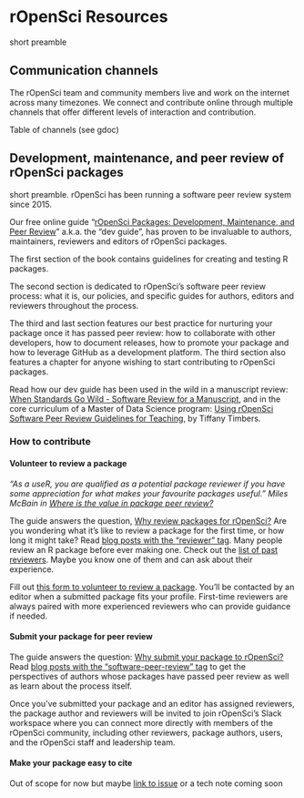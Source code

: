 # rOpenSci Resources {#resources}

short preamble

## Communication channels {#channels}
The rOpenSci team and community members live and work on the internet across many timezones. We connect and contribute online through multiple channels that offer different levels of interaction and contribution.

Table of channels (see gdoc)



## Development, maintenance, and peer review of rOpenSci packages {#devguide}

short preamble. rOpenSci has been running a software peer review system since 2015. 

Our free online guide “[rOpenSci Packages: Development, Maintenance, and Peer Review](https://devguide.ropensci.org/)” a.k.a. the “dev guide”, has proven to be invaluable to authors, maintainers, reviewers and editors of rOpenSci packages. 

The first section of the book contains guidelines for creating and testing R packages.

The second section is dedicated to rOpenSci’s software peer review process: what it is, our policies, and specific guides for authors, editors and reviewers throughout the process.

The third and last section features our best practice for nurturing your package once it has passed peer review: how to collaborate with other developers, how to document releases, how to promote your package and how to leverage GitHub as a development platform. The third section also features a chapter for anyone wishing to start contributing to rOpenSci packages.

Read how our dev guide has been used in the wild in a manuscript review: [When Standards Go Wild - Software Review for a Manuscript](https://ropensci.org/blog/2019/04/18/wild-standards/), and in the core curriculum of a Master of Data Science program: [Using rOpenSci Software Peer Review Guidelines for Teaching](https://ropensci.org/blog/2019/08/27/software-peer-review-guidelines-for-teaching/), by Tiffany Timbers.


### How to contribute {#contribute-devguide}

#### Volunteer to review a package {#review}

_“As a useR, you are qualified as a potential package reviewer if you have some appreciation for what makes your favourite packages useful.” Miles McBain in [Where is the value in package peer review?](https://ropensci.org/blog/2018/04/06/peer-review-value/)_

The guide answers the question, [Why review packages for rOpenSci?](https://devguide.ropensci.org/softwarereviewintro.html#whyreview) Are you wondering what it’s like to review a package for the first time, or how long it might take? Read [blog posts with the “reviewer” tag](https://ropensci.org/tags/reviewer/). Many people review an R package before ever making one. Check out the [list of past reviewers](https://devguide.ropensci.org/softwarereviewintro.html#reviewers). Maybe you know one of them and can ask about their experience. 

Fill out [this form to volunteer to review a package](https://ropensci.org/onboarding/). You’ll be contacted by an editor when a submitted package fits your profile. First-time reviewers are always paired with more experienced reviewers who can provide guidance if needed. 

#### Submit your package for peer review {#submit}

The guide answers the question: [Why submit your package to rOpenSci?](https://devguide.ropensci.org/softwarereviewintro.html#whysubmit) Read [blog posts with the “software-peer-review” tag](https://ropensci.org/tags/software-peer-review/) to get the perspectives of authors whose packages have passed peer review as well as learn about the process itself.

Once you’ve submitted your package and an editor has assigned reviewers, the package author and reviewers will be invited to join rOpenSci’s Slack workspace where you can connect more directly with members of the rOpenSci community, including other reviewers, package authors, users, and the rOpenSci staff and leadership team.

#### Make your package easy to cite {#cite} 

Out of scope for now but maybe [link to issue](https://github.com/ropensci/dev_guide/issues/115) or a tech note coming soon



